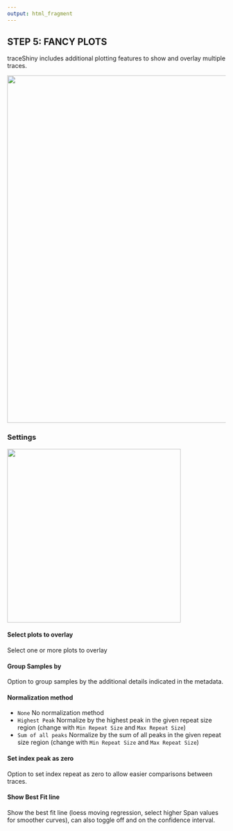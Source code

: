 ```yaml
---
output: html_fragment
---
```


## STEP 5: FANCY PLOTS
traceShiny includes additional plotting features to show and overlay multiple traces.

![](analysis/overlay.PNG){width=800px}

### Settings

![](analysis/Settings.PNG){width=400px}

#### Select plots to overlay
Select one or more plots to overlay

#### Group Samples by
Option to group samples by the additional details indicated in the metadata.

#### Normalization method
-  `None` No normalization method
-  `Highest Peak` Normalize by the highest peak in the given repeat size region (change with `Min Repeat Size` and `Max Repeat Size`)
-  `Sum of all peaks` Normalize by the sum of all peaks in the given repeat size region (change with `Min Repeat Size` and `Max Repeat Size`)

#### Set index peak as zero
Option to set index repeat as zero to allow easier comparisons between traces.

#### Show Best Fit line
Show the best fit line (loess moving regression, select higher Span values for smoother curves), can also toggle off and on the confidence interval.
